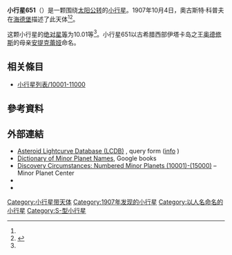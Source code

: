{{Infobox planet
 | minorplanet     = yes
 | name            = 651 Antikleia
 | background      = #D6D6D6
 | image = 
 | image_size      = 
 | caption         =
 | discovery_ref   =  <ref name="MPC-object" />
 | discoverer      = [[奧古斯特·科普夫|奧古斯特·科普夫]]
 | discovery_site  = [[海德堡|海德堡]]
 | discovered      = 1907年10月4日
 | mpc_name        = 651 Antikleia
 | alt_names       = 651 Antikleia
 | pronounced      = 
 | named_after     = <ref name="MPC-object" />
 | mp_category     = [[主帶小行星|主帶小行星]] <ref name="MPC-object" /><ref name="jpldata" />
 | orbit_ref       = <ref name="a">[http://ssd.jpl.nasa.gov/sbdb.cgi?sstr=651 651] {{Wayback|url=http://ssd.jpl.nasa.gov/sbdb.cgi?sstr=651 |date=20210717063550 }}，小行星數據庫瀏覽器（JPL Small-Body Database Browser）－[[美国国家航空航天局|美国国家航空航天局]]喷气推进实验室</ref>
 | epoch           = 2018-03-23.0（[[儒略日|JD]] 2458200.5）
 | uncertainty     = 0
 | observation_arc = 
 | aphelion = {{convert|3.328|AU|km|3|abbr=on|lk=out}}
 | perihelion      = {{convert|2.7182778|AU|km|3|abbr=on}}
 | semimajor       = 3.0231803
 | eccentricity    = 0.1008549
 | period          = 5.26[[儒略年|yr]]
 | mean_anomaly    = 5.45214[[度|°]]
 | mean_motion     = {{Deg2DMS|0.18750280|sup=ms}} / day
 | inclination     = 10.75936
 | asc_node        = 38.01877°
 | arg_peri        = 354.70929
 | mean_diameter   = 
 | rotation        = 
 | albedo          =
 | spectral_type   =
 | abs_magnitude   = 10.01<ref name="jpldata" />
}}
'''小行星651'''（{{lang-en|651 Antikleia}}）是一颗围绕[[太阳|太阳]][[公转|公转]]的[[小行星|小行星]]。1907年10月4日，奧古斯特·科普夫在[[海德堡|海德堡]]描述了此天体<ref name="a" /><ref>{{cite news|title=小行星列表|url=http://cfa-www.harvard.edu/iau/lists/NumberedMPs.txt|accessdate=2018-10-19|newspaper=哈佛大学|archive-date=2008-05-17|archive-url=https://web.archive.org/web/20080517010638/http://cfa-www.harvard.edu/iau/lists/NumberedMPs.txt|dead-url=no}}</ref>。

这颗小行星的[[绝对星等|绝对星等]]为10.01等<ref name="a" />。小行星651以古希腊西部伊塔卡岛之王[[奥德修斯|奥德修斯]]的母亲[[安提克蕾娅|安提克蕾娅]]命名。

== 相关條目 ==
*[[小行星列表/10001-11000|小行星列表/10001-11000]]

== 參考資料 ==
{{reflist|refs=

<ref name="jpldata">{{cite web
  |type       = 2018-01-26 last obs.
  |title      = JPL Small-Body Database Browser:651 Antikleia-651 Antikleia
  |url        = https://ssd.jpl.nasa.gov/sbdb.cgi?sstr=651
  |publisher  = [[Jet_Propulsion_Laboratory|Jet Propulsion Laboratory]]
  |accessdate = 28 March 2018}}</ref>

<ref name="MPC-object">{{cite web
  |title      = 651 Antikleia
  |work      = Minor Planet Center
  |url      = https://www.minorplanetcenter.net/db_search/show_object?object_id=651
  |accessdate      = 28 March 2018
  |archive-date      = 2016-03-04
  |archive-url      = https://web.archive.org/web/20160304125204/http://minorplanetcenter.net/db_search/show_object?object_id=651
  |dead-url      = no
  }}</ref>

}}

==  外部連結 ==
* [http://www.minorplanet.info/PHP/lcdbsummaryquery.php Asteroid Lightcurve Database (LCDB)] {{Wayback|url=http://www.minorplanet.info/PHP/lcdbsummaryquery.php |date=20171210173955 }}, query form ([http://www.minorplanet.info/lightcurvedatabase.html info] {{Wayback|url=http://www.minorplanet.info/lightcurvedatabase.html |date=20171216050541 }})
* [https://books.google.com/books?id=aeAg1X7afOoC&pg Dictionary of Minor Planet Names], Google books
* [http://www.minorplanetcenter.net/iau/lists/NumberedMPs010001.html Discovery Circumstances: Numbered Minor Planets (10001)-(15000)] {{Wayback|url=http://www.minorplanetcenter.net/iau/lists/NumberedMPs010001.html |date=20180612162317 }} – Minor Planet Center
* {{AstDys|651}}
* {{JPL small body}}

{{Minor Planet Number|[[小行星650|小行星650]]|[[小行星652|小行星652]]}}
{{小天体}}

[[Category:小行星带天体|Category:小行星带天体]]
[[Category:1907年发现的小行星|Category:1907年发现的小行星]]
[[Category:以人名命名的小行星|Category:以人名命名的小行星]]
[[Category:S-型小行星|Category:S-型小行星]]